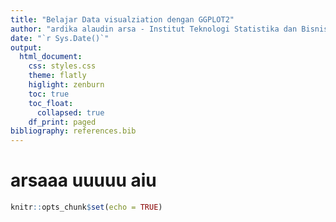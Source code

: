 ```yaml
---
title: "Belajar Data visualziation dengan GGPLOT2"
author: "ardika alaudin arsa - Institut Teknologi Statistika dan Bisnis Muhammadiyah"
date: "`r Sys.Date()`"
output: 
  html_document:
    css: styles.css
    theme: flatly
    higlight: zenburn
    toc: true
    toc_float:
      collapsed: true
    df_print: paged
bibliography: references.bib
---
```


# arsaaa uuuuu aiu

```{=html}
<style>
body{
text-align: justify}
</style>
```
```r
knitr::opts_chunk$set(echo = TRUE)
```
